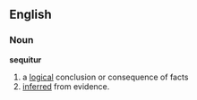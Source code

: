 ==English==

===Noun===
'''sequitur'''
# a [[logical]] conclusion or consequence of facts  
# [[inferred]] from evidence.